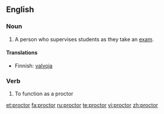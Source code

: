 {{see|Proctor}}
==English==

===Noun===
{{en-noun}}
# A person who supervises students as they take an [[exam]].

====Translations====
*Finnish: [[valvoja]]

===Verb===
{{en-verb}}

# To function as a proctor

[[et:proctor]]
[[fa:proctor]]
[[ru:proctor]]
[[te:proctor]]
[[vi:proctor]]
[[zh:proctor]]